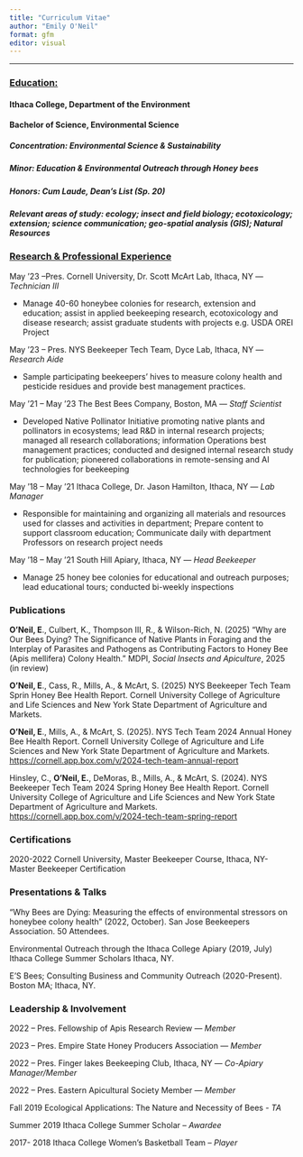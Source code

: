 ```yaml
---
title: "Curriculum Vitae"
author: "Emily O'Neil"
format: gfm
editor: visual
---
```


------------------------------------------------------------------------

### [Education:]{.underline}

#### Ithaca College, Department of the Environment

#### **Bachelor of Science, Environmental Science**

##### Concentration: Environmental Science & Sustainability

##### Minor: Education & Environmental Outreach through Honey bees

##### Honors: Cum Laude, Dean's List (Sp. 20)

##### Relevant areas of study: ecology; insect and field biology; ecotoxicology; extension; science communication; geo-spatial analysis (GIS); Natural Resources

### [Research & Professional Experience]{.underline}

May '23 –Pres. Cornell University, Dr. Scott McArt Lab, Ithaca, NY — *Technician III*

-   Manage 40-60 honeybee colonies for research, extension and education; assist in applied beekeeping research, ecotoxicology and disease research; assist graduate students with projects e.g. USDA OREI Project

May ‘23 – Pres. NYS Beekeeper Tech Team, Dyce Lab, Ithaca, NY — *Research Aide*

-   Sample participating beekeepers' hives to measure colony health and pesticide residues and provide best management practices.

May ‘21 – May ’23 The Best Bees Company, Boston, MA — *Staff Scientist*

-   Developed Native Pollinator Initiative promoting native plants and pollinators in ecosystems; lead R&D in internal research projects; managed all research collaborations; information Operations best management practices; conducted and designed internal research study for publication; pioneered collaborations in remote-sensing and AI technologies for beekeeping

May '18 – May '21 Ithaca College, Dr. Jason Hamilton, Ithaca, NY — *Lab Manager*

-   Responsible for maintaining and organizing all materials and resources used for classes and activities in department; Prepare content to support classroom education; Communicate daily with department Professors on research project needs

May ‘18 – May ‘21 South Hill Apiary, Ithaca, NY — *Head Beekeeper*

-   Manage 25 honey bee colonies for educational and outreach purposes; lead educational tours; conducted bi-weekly inspections

### Publications

**O'Neil, E**., Culbert, K., Thompson III, R., & Wilson-Rich, N. (2025) "Why are Our Bees Dying? The Significance of Native Plants in Foraging and the Interplay of Parasites and Pathogens as Contributing Factors to Honey Bee (Apis mellifera) Colony Health." MDPI, *Social Insects and Apiculture*, 2025 (in review)

**O'Neil, E**., Cass, R., Mills, A., & McArt, S. (2025) NYS Beekeeper Tech Team Sprin Honey Bee Health Report. Cornell University College of Agriculture and Life Sciences and New York State Department of Agriculture and Markets.

**O’Neil, E**., Mills, A., & McArt, S. (2025). NYS Tech Team 2024 Annual Honey Bee Health Report. Cornell University College of Agriculture and Life Sciences and New York State Department of Agriculture and Markets. <https://cornell.app.box.com/v/2024-tech-team-annual-report>

Hinsley, C., **O’Neil, E.**, DeMoras, B., Mills, A., & McArt, S. (2024). NYS Beekeeper Tech Team 2024 Spring Honey Bee Health Report. Cornell University College of Agriculture and Life Sciences and New York State Department of Agriculture and Markets. <https://cornell.app.box.com/v/2024-tech-team-spring-report>

### Certifications

2020-2022 Cornell University, Master Beekeeper Course, Ithaca, NY- Master Beekeeper Certification

### Presentations & Talks

“Why Bees are Dying: Measuring the effects of environmental stressors on honeybee colony health" (2022, October). San Jose Beekeepers Association. 50 Attendees.

Environmental Outreach through the Ithaca College Apiary (2019, July) Ithaca College Summer Scholars Ithaca, NY.

E’S Bees; Consulting Business and Community Outreach (2020-Present). Boston MA; Ithaca, NY.

### Leadership & Involvement

2022 – Pres. Fellowship of Apis Research Review — *Member*

2023 – Pres. Empire State Honey Producers Association — *Member*

2022 – Pres. Finger lakes Beekeeping Club, Ithaca, NY — *Co-Apiary Manager/Member*

2022 – Pres. Eastern Apicultural Society Member — *Member*

Fall 2019 Ecological Applications: The Nature and Necessity of Bees - *TA*

Summer 2019 Ithaca College Summer Scholar – *Awardee*

2017- 2018 Ithaca College Women’s Basketball Team – *Player*
